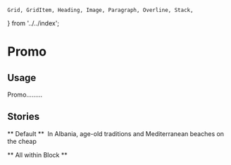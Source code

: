 
	Grid, GridItem, Heading, Image, Paragraph, Overline, Stack,
} from '../../index';

<Meta title="Blocks/Promo" component={Promo} />

# Promo

<Props of={Promo} />


## Usage

Promo.........

## Stories

** Default **
<Preview>
	<Story name="Default">
		<Grid className="b-promo">
			<GridItem columns="span 6">
				<Image src="https://placekitten.com/1280/720" alt="" aspectRatio="4 / 3" />
			</GridItem>
			<GridItem columns="span 6">
				<Stack>
					<Overline text="Exclusive" />
					<Heading>In Albania, age-old traditions and Mediterranean beaches on the cheap</Heading>
					<Paragraph text="One of the highest paved roads in Europe, this mountain pass makes for a thrilling road trip into the misty mountains above the Adriatic and Ionian seas." />
				</Stack>
			</GridItem>
		</Grid>
	</Story>
</Preview>

** All within Block **
<Preview>
	<Story name="Within Block">
		<Promo />
	</Story>
</Preview>
